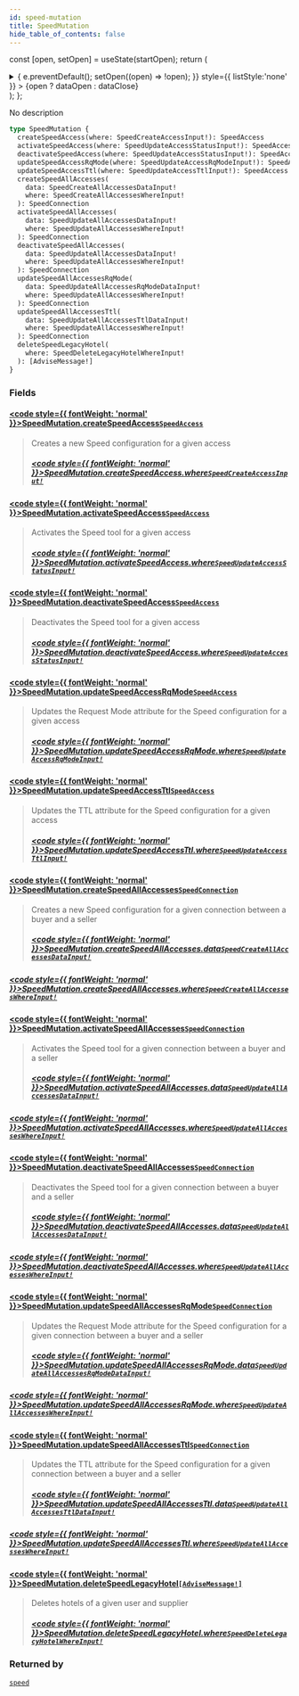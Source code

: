 ```yaml
---
id: speed-mutation
title: SpeedMutation
hide_table_of_contents: false
---
```






const [open, setOpen] = useState(startOpen);
return (
<details {...(open ? { open: true } : {})} className="details" style={{ border:'none', boxShadow:'none', background:'var(--ifm-background-color)' }}>
<summary
onClick={(e) => {
e.preventDefault();
setOpen((open) => !open);
}}
style={{ listStyle:'none' }} >
{open ? dataOpen : dataClose}
</summary>
{open && children}
</details>
);
};

No description

```graphql
type SpeedMutation {
  createSpeedAccess(where: SpeedCreateAccessInput!): SpeedAccess
  activateSpeedAccess(where: SpeedUpdateAccessStatusInput!): SpeedAccess
  deactivateSpeedAccess(where: SpeedUpdateAccessStatusInput!): SpeedAccess
  updateSpeedAccessRqMode(where: SpeedUpdateAccessRqModeInput!): SpeedAccess
  updateSpeedAccessTtl(where: SpeedUpdateAccessTtlInput!): SpeedAccess
  createSpeedAllAccesses(
    data: SpeedCreateAllAccessesDataInput!
    where: SpeedCreateAllAccessesWhereInput!
  ): SpeedConnection
  activateSpeedAllAccesses(
    data: SpeedUpdateAllAccessesDataInput!
    where: SpeedUpdateAllAccessesWhereInput!
  ): SpeedConnection
  deactivateSpeedAllAccesses(
    data: SpeedUpdateAllAccessesDataInput!
    where: SpeedUpdateAllAccessesWhereInput!
  ): SpeedConnection
  updateSpeedAllAccessesRqMode(
    data: SpeedUpdateAllAccessesRqModeDataInput!
    where: SpeedUpdateAllAccessesWhereInput!
  ): SpeedConnection
  updateSpeedAllAccessesTtl(
    data: SpeedUpdateAllAccessesTtlDataInput!
    where: SpeedUpdateAllAccessesWhereInput!
  ): SpeedConnection
  deleteSpeedLegacyHotel(
    where: SpeedDeleteLegacyHotelWhereInput!
  ): [AdviseMessage!]
}
```

### Fields

#### [<code style={{ fontWeight: 'normal' }}>SpeedMutation.<b>createSpeedAccess</b></code>](#)<Bullet />[`SpeedAccess`](/api/objects/speed-access) <Badge class="badge badge--secondary" text="object"/>

> Creates a new Speed configuration for a given access
>
> ##### [<code style={{ fontWeight: 'normal' }}>SpeedMutation.createSpeedAccess.<b>where</b></code>](#)<Bullet />[`SpeedCreateAccessInput!`](/api/inputs/speed-create-access-input) <Badge class="badge badge--secondary" text="non-null"/> <Badge class="badge badge--secondary" text="input"/>

#### [<code style={{ fontWeight: 'normal' }}>SpeedMutation.<b>activateSpeedAccess</b></code>](#)<Bullet />[`SpeedAccess`](/api/objects/speed-access) <Badge class="badge badge--secondary" text="object"/>

> Activates the Speed tool for a given access
>
> ##### [<code style={{ fontWeight: 'normal' }}>SpeedMutation.activateSpeedAccess.<b>where</b></code>](#)<Bullet />[`SpeedUpdateAccessStatusInput!`](/api/inputs/speed-update-access-status-input) <Badge class="badge badge--secondary" text="non-null"/> <Badge class="badge badge--secondary" text="input"/>

#### [<code style={{ fontWeight: 'normal' }}>SpeedMutation.<b>deactivateSpeedAccess</b></code>](#)<Bullet />[`SpeedAccess`](/api/objects/speed-access) <Badge class="badge badge--secondary" text="object"/>

> Deactivates the Speed tool for a given access
>
> ##### [<code style={{ fontWeight: 'normal' }}>SpeedMutation.deactivateSpeedAccess.<b>where</b></code>](#)<Bullet />[`SpeedUpdateAccessStatusInput!`](/api/inputs/speed-update-access-status-input) <Badge class="badge badge--secondary" text="non-null"/> <Badge class="badge badge--secondary" text="input"/>

#### [<code style={{ fontWeight: 'normal' }}>SpeedMutation.<b>updateSpeedAccessRqMode</b></code>](#)<Bullet />[`SpeedAccess`](/api/objects/speed-access) <Badge class="badge badge--secondary" text="object"/>

> Updates the Request Mode attribute for the Speed configuration for a given access
>
> ##### [<code style={{ fontWeight: 'normal' }}>SpeedMutation.updateSpeedAccessRqMode.<b>where</b></code>](#)<Bullet />[`SpeedUpdateAccessRqModeInput!`](/api/inputs/speed-update-access-rq-mode-input) <Badge class="badge badge--secondary" text="non-null"/> <Badge class="badge badge--secondary" text="input"/>

#### [<code style={{ fontWeight: 'normal' }}>SpeedMutation.<b>updateSpeedAccessTtl</b></code>](#)<Bullet />[`SpeedAccess`](/api/objects/speed-access) <Badge class="badge badge--secondary" text="object"/>

> Updates the TTL attribute for the Speed configuration for a given access
>
> ##### [<code style={{ fontWeight: 'normal' }}>SpeedMutation.updateSpeedAccessTtl.<b>where</b></code>](#)<Bullet />[`SpeedUpdateAccessTtlInput!`](/api/inputs/speed-update-access-ttl-input) <Badge class="badge badge--secondary" text="non-null"/> <Badge class="badge badge--secondary" text="input"/>

#### [<code style={{ fontWeight: 'normal' }}>SpeedMutation.<b>createSpeedAllAccesses</b></code>](#)<Bullet />[`SpeedConnection`](/api/objects/speed-connection) <Badge class="badge badge--secondary" text="object"/>

> Creates a new Speed configuration for a given connection between a buyer and a seller
>
> ##### [<code style={{ fontWeight: 'normal' }}>SpeedMutation.createSpeedAllAccesses.<b>data</b></code>](#)<Bullet />[`SpeedCreateAllAccessesDataInput!`](/api/inputs/speed-create-all-accesses-data-input) <Badge class="badge badge--secondary" text="non-null"/> <Badge class="badge badge--secondary" text="input"/>

##### [<code style={{ fontWeight: 'normal' }}>SpeedMutation.createSpeedAllAccesses.<b>where</b></code>](#)<Bullet />[`SpeedCreateAllAccessesWhereInput!`](/api/inputs/speed-create-all-accesses-where-input) <Badge class="badge badge--secondary" text="non-null"/> <Badge class="badge badge--secondary" text="input"/>

>

#### [<code style={{ fontWeight: 'normal' }}>SpeedMutation.<b>activateSpeedAllAccesses</b></code>](#)<Bullet />[`SpeedConnection`](/api/objects/speed-connection) <Badge class="badge badge--secondary" text="object"/>

> Activates the Speed tool for a given connection between a buyer and a seller
>
> ##### [<code style={{ fontWeight: 'normal' }}>SpeedMutation.activateSpeedAllAccesses.<b>data</b></code>](#)<Bullet />[`SpeedUpdateAllAccessesDataInput!`](/api/inputs/speed-update-all-accesses-data-input) <Badge class="badge badge--secondary" text="non-null"/> <Badge class="badge badge--secondary" text="input"/>

##### [<code style={{ fontWeight: 'normal' }}>SpeedMutation.activateSpeedAllAccesses.<b>where</b></code>](#)<Bullet />[`SpeedUpdateAllAccessesWhereInput!`](/api/inputs/speed-update-all-accesses-where-input) <Badge class="badge badge--secondary" text="non-null"/> <Badge class="badge badge--secondary" text="input"/>

>

#### [<code style={{ fontWeight: 'normal' }}>SpeedMutation.<b>deactivateSpeedAllAccesses</b></code>](#)<Bullet />[`SpeedConnection`](/api/objects/speed-connection) <Badge class="badge badge--secondary" text="object"/>

> Deactivates the Speed tool for a given connection between a buyer and a seller
>
> ##### [<code style={{ fontWeight: 'normal' }}>SpeedMutation.deactivateSpeedAllAccesses.<b>data</b></code>](#)<Bullet />[`SpeedUpdateAllAccessesDataInput!`](/api/inputs/speed-update-all-accesses-data-input) <Badge class="badge badge--secondary" text="non-null"/> <Badge class="badge badge--secondary" text="input"/>

##### [<code style={{ fontWeight: 'normal' }}>SpeedMutation.deactivateSpeedAllAccesses.<b>where</b></code>](#)<Bullet />[`SpeedUpdateAllAccessesWhereInput!`](/api/inputs/speed-update-all-accesses-where-input) <Badge class="badge badge--secondary" text="non-null"/> <Badge class="badge badge--secondary" text="input"/>

>

#### [<code style={{ fontWeight: 'normal' }}>SpeedMutation.<b>updateSpeedAllAccessesRqMode</b></code>](#)<Bullet />[`SpeedConnection`](/api/objects/speed-connection) <Badge class="badge badge--secondary" text="object"/>

> Updates the Request Mode attribute for the Speed configuration for a given connection between a buyer and a seller
>
> ##### [<code style={{ fontWeight: 'normal' }}>SpeedMutation.updateSpeedAllAccessesRqMode.<b>data</b></code>](#)<Bullet />[`SpeedUpdateAllAccessesRqModeDataInput!`](/api/inputs/speed-update-all-accesses-rq-mode-data-input) <Badge class="badge badge--secondary" text="non-null"/> <Badge class="badge badge--secondary" text="input"/>

##### [<code style={{ fontWeight: 'normal' }}>SpeedMutation.updateSpeedAllAccessesRqMode.<b>where</b></code>](#)<Bullet />[`SpeedUpdateAllAccessesWhereInput!`](/api/inputs/speed-update-all-accesses-where-input) <Badge class="badge badge--secondary" text="non-null"/> <Badge class="badge badge--secondary" text="input"/>

>

#### [<code style={{ fontWeight: 'normal' }}>SpeedMutation.<b>updateSpeedAllAccessesTtl</b></code>](#)<Bullet />[`SpeedConnection`](/api/objects/speed-connection) <Badge class="badge badge--secondary" text="object"/>

> Updates the TTL attribute for the Speed configuration for a given connection between a buyer and a seller
>
> ##### [<code style={{ fontWeight: 'normal' }}>SpeedMutation.updateSpeedAllAccessesTtl.<b>data</b></code>](#)<Bullet />[`SpeedUpdateAllAccessesTtlDataInput!`](/api/inputs/speed-update-all-accesses-ttl-data-input) <Badge class="badge badge--secondary" text="non-null"/> <Badge class="badge badge--secondary" text="input"/>

##### [<code style={{ fontWeight: 'normal' }}>SpeedMutation.updateSpeedAllAccessesTtl.<b>where</b></code>](#)<Bullet />[`SpeedUpdateAllAccessesWhereInput!`](/api/inputs/speed-update-all-accesses-where-input) <Badge class="badge badge--secondary" text="non-null"/> <Badge class="badge badge--secondary" text="input"/>

>

#### [<code style={{ fontWeight: 'normal' }}>SpeedMutation.<b>deleteSpeedLegacyHotel</b></code>](#)<Bullet />[`[AdviseMessage!]`](/api/objects/advise-message) <Badge class="badge badge--secondary" text="list"/> <Badge class="badge badge--secondary" text="object"/>

> Deletes hotels of a given user and supplier
>
> ##### [<code style={{ fontWeight: 'normal' }}>SpeedMutation.deleteSpeedLegacyHotel.<b>where</b></code>](#)<Bullet />[`SpeedDeleteLegacyHotelWhereInput!`](/api/inputs/speed-delete-legacy-hotel-where-input) <Badge class="badge badge--secondary" text="non-null"/> <Badge class="badge badge--secondary" text="input"/>

### Returned by

[`speed`](/api/mutations/speed) <Badge class="badge badge--secondary" text="mutation"/>
